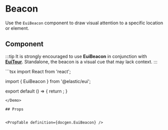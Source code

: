 # Beacon

Use the `EuiBeacon` component to draw visual attention to a specific location or element.

## Component

:::tip
It is strongly encouraged to use **EuiBeacon** in conjunction with [**EuiTour**](./tour). Standalone, the beacon is a visual cue that may lack context.
:::

<Demo>
  ```tsx
  import React from 'react';

  import { EuiBeacon } from '@elastic/eui';

  export default () => {
    return <EuiBeacon />;
  }
  ```
</Demo>

## Props


<PropTable definition={docgen.EuiBeacon} />
